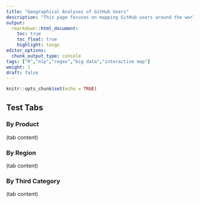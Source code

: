 ```yaml
---
title: "Geographical Analyses of GitHub Users"
description: "This page focuses on mapping GitHub users around the world."
output: 
  rmarkdown::html_document:
    toc: true
    toc_float: true
    highlight: tango
editor_options: 
  chunk_output_type: console
tags: ["R","nlp","regex","big data","interactive map"]
weight: 1
draft: false
---
```


```r
knitr::opts_chunk$set(echo = TRUE)
```


## Test Tabs {.tabset .tabset-fade .tabset-pills}

### By Product

(tab content)

### By Region

(tab content)

### By Third Category 

(tab content)